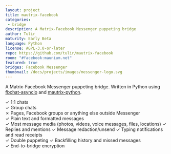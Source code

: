 ```yaml
---
layout: project
title: mautrix-facebook
categories: 
 - bridge
description: A Matrix-Facebook Messenger puppeting bridge
author: Tulir
maturity: Early Beta
language: Python
license: AGPL-3.0-or-later
repo: https://github.com/tulir/mautrix-facebook
room: "#facebook:maunium.net"
featured: true
bridges: Facebook Messenger
thumbnail: /docs/projects/images/messenger-logo.svg
---
```


A Matrix-Facebook Messenger puppeting bridge. Written in Python using [fbchat-asyncio](https://github.com/tulir/fbchat-asyncio) and [mautrix-python](https://matrix.org/docs/projects/sdk/mautrix-python.html).

✓ 1:1 chats  
✓ Group chats  
✗ Pages, Facebook groups or anything else outside Messenger  
✓ Plain text and formatted messages  
✓ Most message media (photos, videos, voice messages, files, locations)
✓ Replies and mentions
✓ Message redaction/unsend
✓ Typing notifications and read receipts  
✓ Double puppeting
✓ Backfilling history and missed messages  
✓ End-to-bridge encryption
